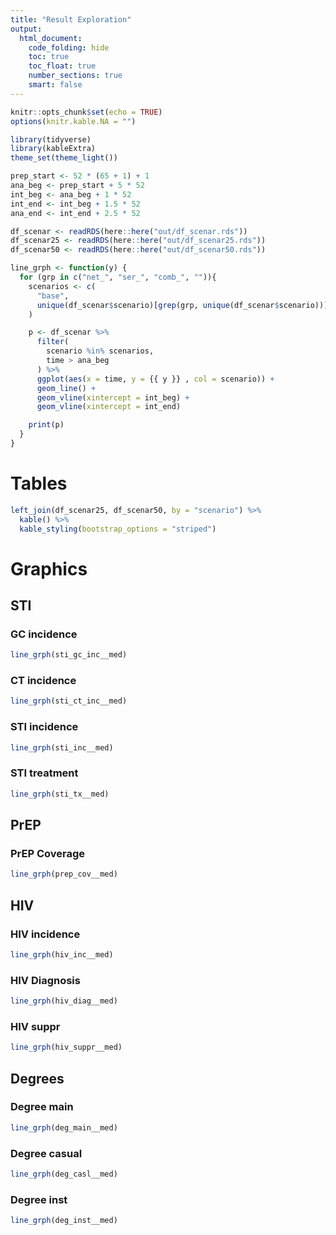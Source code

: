 ```yaml
---
title: "Result Exploration"
output: 
  html_document: 
    code_folding: hide
    toc: true
    toc_float: true
    number_sections: true
    smart: false
---
```


```r
knitr::opts_chunk$set(echo = TRUE)
options(knitr.kable.NA = "")

library(tidyverse)
library(kableExtra)
theme_set(theme_light())

prep_start <- 52 * (65 + 1) + 1
ana_beg <- prep_start + 5 * 52
int_beg <- ana_beg + 1 * 52
int_end <- int_beg + 1.5 * 52
ana_end <- int_end + 2.5 * 52

df_scenar <- readRDS(here::here("out/df_scenar.rds"))
df_scenar25 <- readRDS(here::here("out/df_scenar25.rds"))
df_scenar50 <- readRDS(here::here("out/df_scenar50.rds"))

line_grph <- function(y) {
  for (grp in c("net_", "ser_", "comb_", "")){
    scenarios <- c(
      "base",
      unique(df_scenar$scenario)[grep(grp, unique(df_scenar$scenario))]
    )

    p <- df_scenar %>%
      filter(
        scenario %in% scenarios,
        time > ana_beg
      ) %>%
      ggplot(aes(x = time, y = {{ y }} , col = scenario)) +
      geom_line() +
      geom_vline(xintercept = int_beg) +
      geom_vline(xintercept = int_end)

    print(p)
  }
}
```

# Tables

```r
left_join(df_scenar25, df_scenar50, by = "scenario") %>%
  kable() %>%
  kable_styling(bootstrap_options = "striped")
```

# Graphics

## STI 

### GC incidence 

```r
line_grph(sti_gc_inc__med)
```

### CT incidence 

```r
line_grph(sti_ct_inc__med)
```


### STI incidence 

```r
line_grph(sti_inc__med)
```

### STI treatment 

```r
line_grph(sti_tx__med)
```

## PrEP

### PrEP Coverage

```r
line_grph(prep_cov__med)
```

## HIV

### HIV incidence 

```r
line_grph(hiv_inc__med)
```

### HIV Diagnosis

```r
line_grph(hiv_diag__med)
```

### HIV suppr 

```r
line_grph(hiv_suppr__med)
```

## Degrees

### Degree main 

```r
line_grph(deg_main__med)
```

### Degree casual 

```r
line_grph(deg_casl__med)
```

### Degree inst 

```r
line_grph(deg_inst__med)
```

